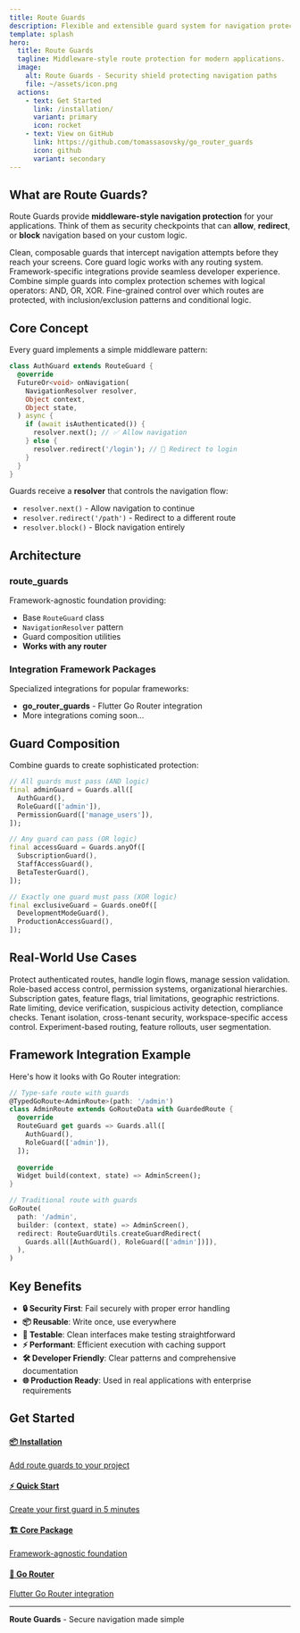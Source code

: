 ```yaml
---
title: Route Guards
description: Flexible and extensible guard system for navigation protection with framework integrations
template: splash
hero:
  title: Route Guards
  tagline: Middleware-style route protection for modern applications.
  image:
    alt: Route Guards - Security shield protecting navigation paths
    file: ~/assets/icon.png
  actions:
    - text: Get Started
      link: /installation/
      variant: primary
      icon: rocket
    - text: View on GitHub
      link: https://github.com/tomassasovsky/go_router_guards
      icon: github
      variant: secondary
---
```



## What are Route Guards?

Route Guards provide **middleware-style navigation protection** for your applications. Think of them as security checkpoints that can **allow**, **redirect**, or **block** navigation based on your custom logic.

<CardGrid>
  <Card title="🛡️ Middleware Pattern" icon="information">
    Clean, composable guards that intercept navigation attempts before they reach your screens.
  </Card>
  
  <Card title="🔧 Framework Agnostic" icon="setting">
    Core guard logic works with any routing system. Framework-specific integrations provide seamless developer experience.
  </Card>
  
  <Card title="⚡ Composable Logic" icon="star">
    Combine simple guards into complex protection schemes with logical operators: AND, OR, XOR.
  </Card>
  
  <Card title="🎯 Precise Control" icon="approve-check">
    Fine-grained control over which routes are protected, with inclusion/exclusion patterns and conditional logic.
  </Card>
</CardGrid>

## Core Concept

Every guard implements a simple middleware pattern:

```dart
class AuthGuard extends RouteGuard {
  @override
  FutureOr<void> onNavigation(
    NavigationResolver resolver,
    Object context,
    Object state,
  ) async {
    if (await isAuthenticated()) {
      resolver.next(); // ✅ Allow navigation
    } else {
      resolver.redirect('/login'); // 🔀 Redirect to login
    }
  }
}
```

Guards receive a **resolver** that controls the navigation flow:
- `resolver.next()` - Allow navigation to continue
- `resolver.redirect('/path')` - Redirect to a different route  
- `resolver.block()` - Block navigation entirely

## Architecture

### route_guards

Framework-agnostic foundation providing:
- Base `RouteGuard` class
- `NavigationResolver` pattern
- Guard composition utilities
- **Works with any router**

### <span class="package-badge">Integration</span> Framework Packages

Specialized integrations for popular frameworks:
- **go_router_guards** - Flutter Go Router integration
- More integrations coming soon...

## Guard Composition

Combine guards to create sophisticated protection:

```dart
// All guards must pass (AND logic)
final adminGuard = Guards.all([
  AuthGuard(),
  RoleGuard(['admin']),
  PermissionGuard(['manage_users']),
]);

// Any guard can pass (OR logic)  
final accessGuard = Guards.anyOf([
  SubscriptionGuard(),
  StaffAccessGuard(),
  BetaTesterGuard(),
]);

// Exactly one guard must pass (XOR logic)
final exclusiveGuard = Guards.oneOf([
  DevelopmentModeGuard(),
  ProductionAccessGuard(),
]);
```

## Real-World Use Cases

<CardGrid>
  <Card title="Authentication" icon="star">
    Protect authenticated routes, handle login flows, manage session validation.
  </Card>
  
  <Card title="Authorization" icon="setting">
    Role-based access control, permission systems, organizational hierarchies.
  </Card>
  
  <Card title="Business Logic" icon="information">
    Subscription gates, feature flags, trial limitations, geographic restrictions.
  </Card>
  
  <Card title="Security" icon="approve-check">
    Rate limiting, device verification, suspicious activity detection, compliance checks.
  </Card>
  
  <Card title="Multi-Tenant" icon="star">
    Tenant isolation, cross-tenant security, workspace-specific access control.
  </Card>
  
  <Card title="A/B Testing" icon="setting">
    Experiment-based routing, feature rollouts, user segmentation.
  </Card>
</CardGrid>

## Framework Integration Example

Here's how it looks with Go Router integration:

```dart
// Type-safe route with guards
@TypedGoRoute<AdminRoute>(path: '/admin')
class AdminRoute extends GoRouteData with GuardedRoute {
  @override
  RouteGuard get guards => Guards.all([
    AuthGuard(),
    RoleGuard(['admin']),
  ]);
  
  @override
  Widget build(context, state) => AdminScreen();
}

// Traditional route with guards
GoRoute(
  path: '/admin',
  builder: (context, state) => AdminScreen(),
  redirect: RouteGuardUtils.createGuardRedirect(
    Guards.all([AuthGuard(), RoleGuard(['admin'])]),
  ),
)
```

## Key Benefits

- **🔒 Security First**: Fail securely with proper error handling
- **📦 Reusable**: Write once, use everywhere
- **🧪 Testable**: Clean interfaces make testing straightforward  
- **⚡ Performant**: Efficient execution with caching support
- **🛠️ Developer Friendly**: Clear patterns and comprehensive documentation
- **🌐 Production Ready**: Used in real applications with enterprise requirements

## Get Started

<div class="quick-links">
  <a href="/installation/" class="quick-link">
    <h4>📦 Installation</h4>
    <p>Add route guards to your project</p>
  </a>
  
  <a href="/quick-start/" class="quick-link">
    <h4>⚡ Quick Start</h4>
    <p>Create your first guard in 5 minutes</p>
  </a>
  
  <a href="/packages/route-guards/" class="quick-link">
    <h4>🏗️ Core Package</h4>
    <p>Framework-agnostic foundation</p>
  </a>
  
  <a href="/packages/go-router-guards/" class="quick-link">
    <h4>🎯 Go Router</h4>
    <p>Flutter Go Router integration</p>
  </a>
</div>

---

**Route Guards** - Secure navigation made simple